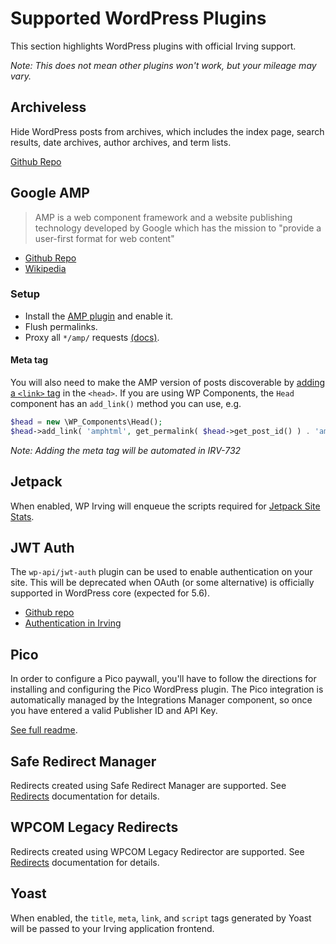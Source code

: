 <Meta title="Integrations|Supported WordPresss Plugins" />

# Supported WordPress Plugins
This section highlights WordPress plugins with official Irving support.

_Note: This does not mean other plugins won't work, but your mileage may vary._

## Archiveless
Hide WordPress posts from archives, which includes the index page, search results, date archives, author archives, and term lists.

[Github Repo](https://github.com/alleyinteractive/archiveless)

## Google AMP
> AMP is a web component framework and a website publishing technology developed by Google which has the mission to "provide a user-first format for web content"

* [Github Repo](https://wordpress.org/plugins/amp/)
* [Wikipedia](https://en.wikipedia.org/wiki/Accelerated_Mobile_Pages)

### Setup
* Install the [AMP plugin](https://wordpress.org/plugins/amp) and enable it.
* Flush permalinks.
* Proxy all `*/amp/` requests [(docs)](?path=/docs/features-proxies--page).

#### Meta tag
You will also need to make the AMP version of posts discoverable by [adding a `<link>` tag](https://amp.dev/documentation/guides-and-tutorials/optimize-and-measure/discovery) in the `<head>`. If you are using WP Components, the `Head` component has an `add_link()` method you can use, e.g.

```php
$head = new \WP_Components\Head();
$head->add_link( 'amphtml', get_permalink( $head->get_post_id() ) . 'amp/' );
```

_Note: Adding the meta tag will be automated in IRV-732_


## Jetpack
When enabled, WP Irving will enqueue the scripts required for [Jetpack Site Stats](https://jetpack.com/features/traffic/site-stats/).


## JWT Auth
The `wp-api/jwt-auth` plugin can be used to enable authentication on your site. This will be deprecated when OAuth (or some alternative) is officially supported in WordPress core (expected for 5.6).

* [Github repo](https://github.com/WP-API/jwt-auth)
* [Authentication in Irving](?path=/docs/features-authentication--page)


## Pico
In order to configure a Pico paywall, you'll have to follow the directions for installing and configuring the Pico WordPress plugin. The Pico integration is automatically managed by the Integrations Manager component, so once you have entered a valid Publisher ID and API Key.

[See full readme](https://github.com/alleyinteractive/irving/tree/master/packages/integrations/components/pico).

## Safe Redirect Manager
Redirects created using Safe Redirect Manager are supported. See [Redirects](?path=/docs/features-redirects--page) documentation for details.

## WPCOM Legacy Redirects
Redirects created using WPCOM Legacy Redirector are supported. See [Redirects](?path=/docs/features-redirects--page) documentation for details.

## Yoast
When enabled, the `title`, `meta`, `link`, and `script` tags generated by Yoast will be passed to your Irving application frontend.
